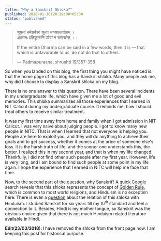 ```yaml
---
title: "Why a Sanskrit Shloka?"
published: 2018-01-30T20:29:00+05:30
status: "published"
---
```


> श्रूयतां धर्मसर्वस्वं श्रुत्वा चाप्यवधार्यताम् । <br />
> आत्मनः प्रतिकूलानि परेषां न समाचरेत् ।।
>
> If the entire Dharma can be said in a few words, then it is — that which is
> unfavorable to us, do not do that to others.<br />
>
> — Padmapuraana, shrushti 19/357-358

So when you landed on this blog, the first thing you might have noticed is that
the home page of this blog has a Sanskrit shloka. Many people ask me, why did I
choose to display a Sanskrit shloka on my blog.

There is no one answer to this question. There have been several incidents in my
undergraduate life, which have given me a lot of good and evil memories. This
shloka summarizes all those experiences that I earned in NIT Calicut during my
undergraduate course. It reminds me, how I should treat others to receive
similar treatment.

It was my first time away from home and family when I got admission in NIT
Calicut. I was very naive about judging people. I got to know many new people in
NITC. That is when I learned that not everyone is helping you. People are here
to exploit you, and they will do anything to achieve their goals and to get
success, whether it comes at the price of someone else's loss. It is the harsh
truth of life, and the sooner one understands this, the better. I realized this
in my second year, and that is when my life changed. Thankfully, I did not find
other such people after my first year. However, life is very long, and I am
bound to find such people at some point in my life again. I hope the experience
that I earned in NITC will help me face that time.

Now, to the second part of the question, why Sanskrit? A quick Google search
reveals that this shloka represents the concept of
[Golden Rule](https://en.wikipedia.org/wiki/Golden_Rule), which is common to
most world religions, and Hinduism is no exception here. There is even a
[question](https://hinduism.stackexchange.com/questions/21431/what-all-hindu-scriptures-advocate-the-golden-rule-and-what-is-the-oldest-hindu)
about the relation of this shloka with Hinduism. I studied Sanskrit for six
years till my 10<sup>th</sup> standard and feel a connection to it. Besides,
Hindi is my mother tongue, so Sanskrit was the obvious choice given that there
is not much Hinduism related literature available in Hindi.

**Edit(23/03/2018)**: I have removed the shloka from the front page now. I am
keeping this post for historical purpose.
